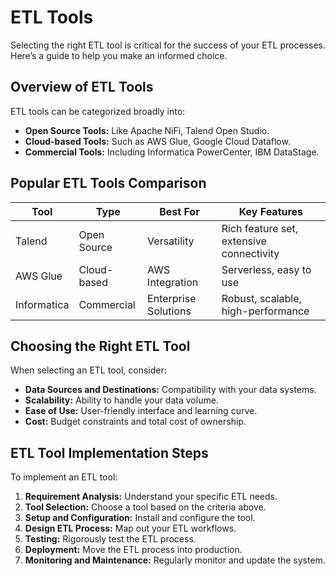 # ETL Tools

Selecting the right ETL tool is critical for the success of your ETL processes. Here’s a guide to help you make an informed choice.

## Overview of ETL Tools

ETL tools can be categorized broadly into:

- **Open Source Tools:** Like Apache NiFi, Talend Open Studio.
- **Cloud-based Tools:** Such as AWS Glue, Google Cloud Dataflow.
- **Commercial Tools:** Including Informatica PowerCenter, IBM DataStage.

## Popular ETL Tools Comparison

| Tool | Type | Best For | Key Features |
|------|------|----------|--------------|
| Talend | Open Source | Versatility | Rich feature set, extensive connectivity |
| AWS Glue | Cloud-based | AWS Integration | Serverless, easy to use |
| Informatica | Commercial | Enterprise Solutions | Robust, scalable, high-performance |

## Choosing the Right ETL Tool

When selecting an ETL tool, consider:

- **Data Sources and Destinations:** Compatibility with your data systems.
- **Scalability:** Ability to handle your data volume.
- **Ease of Use:** User-friendly interface and learning curve.
- **Cost:** Budget constraints and total cost of ownership.

## ETL Tool Implementation Steps

To implement an ETL tool:

1. **Requirement Analysis:** Understand your specific ETL needs.
2. **Tool Selection:** Choose a tool based on the criteria above.
3. **Setup and Configuration:** Install and configure the tool.
4. **Design ETL Process:** Map out your ETL workflows.
5. **Testing:** Rigorously test the ETL process.
6. **Deployment:** Move the ETL process into production.
7. **Monitoring and Maintenance:** Regularly monitor and update the system.
